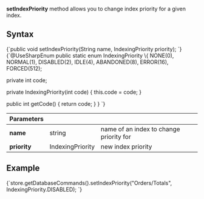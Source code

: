 
**setIndexPriority** method allows you to change index priority for a given index.

## Syntax

<TabItem value="change_index_priority_1" label="change_index_priority_1">
<CodeBlock language="java">
{`public void setIndexPriority(String name, IndexingPriority priority);
`}
</CodeBlock>
</TabItem>

<TabItem value="change_index_priority_2" label="change_index_priority_2">
<CodeBlock language="java">
{`@UseSharpEnum
public static enum IndexingPriority \{
  NONE(0),
  NORMAL(1),
  DISABLED(2),
  IDLE(4),
  ABANDONED(8),
  ERROR(16),
  FORCED(512);

  private int code;

  private IndexingPriority(int code) \{
    this.code = code;
  \}

  public int getCode() \{
    return code;
  \}
\}
`}
</CodeBlock>
</TabItem>

| Parameters | | |
| ------------- | ------------- | ----- |
| **name** | string | name of an index to change priority for |
| **priority** | IndexingPriority | new index priority |

## Example

<TabItem value="change_index_priority_3" label="change_index_priority_3">
<CodeBlock language="java">
{`store.getDatabaseCommands().setIndexPriority("Orders/Totals", IndexingPriority.DISABLED);
`}
</CodeBlock>
</TabItem>


